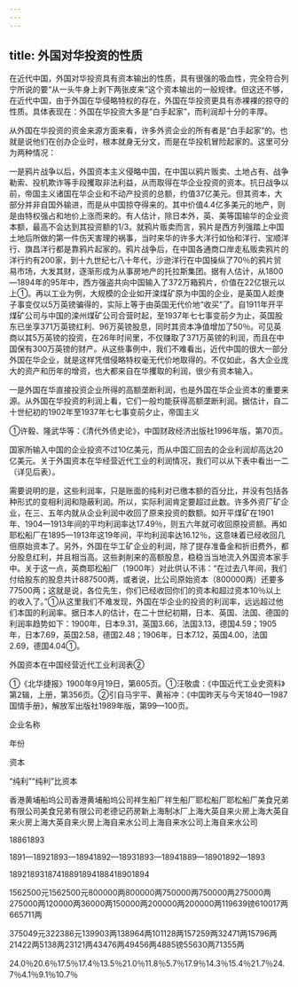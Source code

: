 ```yaml
---
---
---
```

title: 外国对华投资的性质
---



在近代中国，外国对华投资具有资本输出的性质，具有很强的吸血性，完全符合列宁所说的要“从一头牛身上剥下两张皮来”这个资本输出的一般规律。但这还不够，在近代中国，由于外国在华侵略特权的存在，外国在华投资更具有赤裸裸的掠夺的性质。具体表现在：外国在华投资大多是“白手起家”，而利润却十分的丰厚。

从外国在华投资的资金来源方面来看，许多外资企业的所有者是“白手起家”的。也就是说他们在创办企业时，根本就身无分文，而是在华投机冒险起家的。这里可分为两种情况：

一是鸦片战争以后，外国资本主义侵略中国，在中国以鸦片贩卖、土地占有、战争勒索、投机欺诈等手段攫取非法利益，从而取得在华企业投资的资本。抗日战争以前，帝国主义诸国在华企业和不动产投资的总额，约值37亿美元。但其资本，大部分并非自国外输进，而是从中国掠夺得来的。其中价值4.4亿多美元的地产，则是由特权强占和地价上涨而来的。有人估计，除日本外，英、美等国输华的企业资本额，最高不会达到其投资额的1/3。就鸦片贩卖而言，鸦片是西方列强踏上中国土地后所做的第一件伤天害理的祸事，当时来华的许多大洋行如怡和洋行、宝顺洋行、旗昌洋行都是靠鸦片起家的。鸦片战争后，在中国各通商口岸走私贩卖鸦片的洋行约有200家，到十九世纪七八十年代，沙逊洋行在中国操纵了70％的鸦片贸易市场，大发其财，逐渐形成为从事房地产的托拉斯集团。据有人估计，从1800—1894年的95年中，西方强盗共向中国输入了372万箱鸦片，价值在22亿银元以上①。再以工业为例，大规模的企业如开滦煤矿原为中国的企业，是英国人趁庚子事变仅以5万英镑骗得的，实际上等于由英国无代价地“收买”了。自1911年开平煤矿公司与中国的滦州煤矿公司合营时起，至1937年七七事变前夕为止，英国股东已坐享371万英镑红利、96万英镑股息，同时其资本净值增加了50％。可见英商以其5万英镑的投资，在26年时间里，不仅赚取了371万英镑的利润，而且在中国保有300万英镑的财产。从这些事例中，我们不难看出，近代中国的很大一部分外国在华企业，就是这样凭借侵略特权毫无代价地取得的。不仅如此，各大企业庞大的资产和历年的增资，也大都来自在华攫取的利润，很少有资本输入。

一是外国在华直接投资企业所得的高额垄断利润，也是外国在华企业资本的重要来源。从外国在华投资的利润上看，它们一般均能获得高额垄断利润。据估计，自二十世纪初的1902年至1937年七七事变前夕止，帝国主义

①许毅、隆武华等：《清代外债史论》，中国财政经济出版社1996年版，第70页。

国家所输入中国的企业投资不过10亿美元，而从中国汇回去的企业利润却高达20亿美元。关于外国资本在华经营近代工业的利润情况，我们可以从下表中看出一二（详见后表）。

需要说明的是，这些利润率，只是账面的纯利对已缴本额的百分比，并没有包括各种形式的变相利润和隐蔽利润。所以，实际利润肯定要超过此数。许多外资厂矿企业，在三、五年内就从企业利润中收回了原来投资的数额。如开平煤矿在1901年、1904—1913年间的平均利润率达17.49％，则五六年就可收回原投资额。再如耶松船厂在1895—1913年这19年间，平均利润率达16.12％，这意味着已经收回几倍原始资本了。另外，外国在华工矿企业的利润，除了提存准备金和折旧费外，都分股息红利，并且相当高。这些剥削来的高额股息，稳稳当当地流入外国资本家手中。关于这一点，英商耶松船厂（1900年）对此供认不讳：“在过去八年间，我们付给股东的股息共计887500两，或者说，比公司原始资本（800000两）还要多77500两；这就是说，各位先生，你们已经收回你们的资本和超过资本10％以上的收入了。”①从这里我们不难发现，外国在华企业的投资的利润率，远远超过他们本国的利润率。据日本人的估计，在二十世纪初期，日本、英国、法国、德国的利润率趋势如下：1900年，日本9.31，英国3.66，法国3.13，德国4.59；1905年，日本7.69，英国2.58，德国2.48；1906年，日本7.12，英国4.00，法国2.69，德国4.04①。

外国资本在中国经营近代工业利润表②

①《北华捷报》1900年9月19日，第605页。①汪敬虞：《中国近代工业史资料》第2辑，上册，第356页。②引自马宇平、黄裕冲：《中国昨天与今天1840—1987国情手册》，解放军出版社1989年版，第99—100页。

企业名称

年份

资本

“纯利”“纯利”比资本

香港黄埔船坞公司香港黄埔船坞公司祥生船厂祥生船厂耶松船厂耶松船厂美食兄弟有限公司美食兄弟有限公司老德记药房新上海制冰厂上海大英自来火房上海大英自来火房上海大英自来火房上海自来水公司上海自来水公司上海自来水公司

18861893

1891—18921893—18941892—18931893—18941889—18901892—1893

18921893187418891894188418901894

1562500元1562500元800000两800000两750000两750000两275000两275000两120000两36000两150000两200000两200000两119639镑610017两665711两

375049元322386元139903两138964两101128两157259两32471两15796两21422两5138两23121两43476两49456两4885镑55630两71355两

24.0％20.6％17.5％17.4％13.5％21.0％11.8％5.7％17.9％14.3％15.4％21.7％24.7％4.1％9.1％10.7％